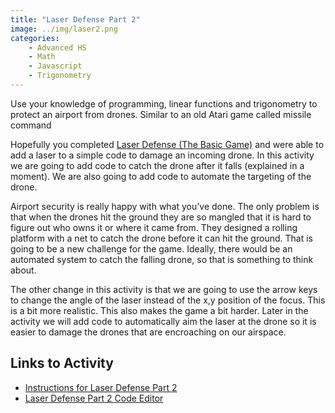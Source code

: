 ```yaml
---
title: "Laser Defense Part 2"
image: ../img/laser2.png
categories:
    - Advanced HS
    - Math
    - Javascript
    - Trigonometry
---
```


Use your knowledge of programming, linear functions and trigonometry to protect an airport from drones. Similar to an old Atari game called missile command

Hopefully you completed [Laser Defense (The Basic Game)](laser1.qmd) and were able to add a laser to a simple code to damage an incoming drone. In this activity we are going to add code to catch the drone after it falls (explained in a moment). We are also going to add code to automate the targeting of the drone.

Airport security is really happy with what you've done. The only problem is that when the drones hit the ground they are so mangled that it is hard to figure out who owns it or where it came from. They designed a rolling platform with a net to catch the drone before it can hit the ground. That is going to be a new challenge for the game. Ideally, there would be an automated system to catch the falling drone, so that is something to think about.

The other change in this activity is that we are going to use the arrow keys to change the angle of the laser instead of the x,y position of the focus. This is a bit more realistic. This also makes the game a bit harder. Later in the activity we will add code to automatically aim the laser at the drone so it is easier to damage the drones that are encroaching on our airspace.

## Links to Activity
* [Instructions for Laser Defense Part 2](https://www.asc.ohio-state.edu/orban.14/stemcoding/laserdefense2/laserdefense2.html)
* [Laser Defense Part 2 Code Editor](https://editor.p5js.org/ChrisOrban/sketches/Tfley2CNz)